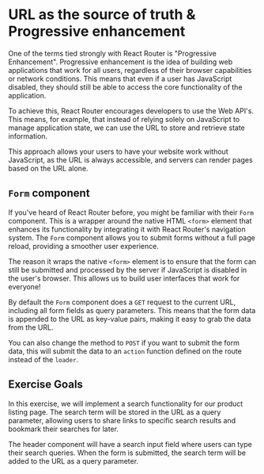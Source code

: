 # URL as the source of truth & Progressive enhancement

One of the terms tied strongly with React Router is "Progressive Enhancement".
Progressive enhancement is the idea of building web applications that work for
all users, regardless of their browser capabilities or network conditions. This
means that even if a user has JavaScript disabled, they should still be able to
access the core functionality of the application.

To achieve this, React Router encourages developers to use the Web API's.
This means, for example, that instead of relying solely on JavaScript to
manage application state, we can use the URL to store and retrieve state information.

This approach allows your users to have your website work without JavaScript,
as the URL is always accessible, and servers can render pages based on the URL alone.

## `Form` component

If you've heard of React Router before, you might be familiar with their `Form` component.
This is a wrapper around the native HTML `<form>` element that enhances its functionality
by integrating it with React Router's navigation system. The `Form` component allows you
to submit forms without a full page reload, providing a smoother user experience.

The reason it wraps the native `<form>` element is to ensure that the form can still
be submitted and processed by the server if JavaScript is disabled in the user's browser.
This allows us to build user interfaces that work for everyone!

By default the `Form` component does a `GET` request to the current URL,
including all form fields as query parameters. This means that the form data is appended
to the URL as key-value pairs, making it easy to grab the data from the URL.

You can also change the method to `POST` if you want to submit the form data, this
will submit the data to an `action` function defined on the route instead of the `loader`.

## Exercise Goals

In this exercise, we will implement a search functionality for our product listing
page. The search term will be stored in the URL as a query parameter, allowing users
to share links to specific search results and bookmark their searches for later.

The header component will have a search input field where users can type their search queries.
When the form is submitted, the search term will be added to the URL as a query parameter.
